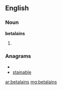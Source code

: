 ==English==

===Noun===
'''betalains'''

# {{plural of|betalain}}

===Anagrams===
* {{alphagram|aabeilnst}}
* [[stainable#English|stainable]]

[[ar:betalains]]
[[mg:betalains]]